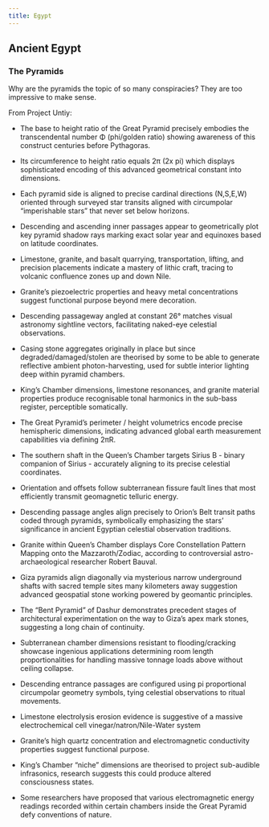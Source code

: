 ```yaml
---
title: Egypt
---
```


## Ancient Egypt

### The Pyramids

Why are the pyramids the topic of so many conspiracies? They are too impressive to make sense.

From Project Untiy:

- The base to height ratio of the Great Pyramid precisely embodies the transcendental number Φ (phi/golden ratio) showing awareness of this construct centuries before Pythagoras.

- Its circumference to height ratio equals 2π (2x pi) which displays sophisticated encoding of this advanced geometrical constant into dimensions.

- Each pyramid side is aligned to precise cardinal directions (N,S,E,W) oriented through surveyed star transits aligned with circumpolar "imperishable stars" that never set below horizons.

- Descending and ascending inner passages appear to geometrically plot key pyramid shadow rays marking exact solar year and equinoxes based on latitude coordinates.

- Limestone, granite, and basalt quarrying, transportation, lifting, and precision placements indicate a mastery of lithic craft, tracing to volcanic confluence zones up and down Nile.

- Granite's piezoelectric properties and heavy metal concentrations suggest functional purpose beyond mere decoration.

- Descending passageway angled at constant 26° matches visual astronomy sightline vectors, facilitating naked-eye celestial observations.

- Casing stone aggregates originally in place but since degraded/damaged/stolen are theorised by some to be able to generate reflective ambient photon-harvesting, used for subtle interior lighting deep within pyramid chambers.

- King's Chamber dimensions, limestone resonances, and granite material properties produce recognisable tonal harmonics in the sub-bass register, perceptible somatically.

- The Great Pyramid's perimeter / height volumetrics encode precise hemispheric dimensions, indicating advanced global earth measurement capabilities via defining 2πR.

- The southern shaft in the Queen's Chamber targets Sirius B - binary companion of Sirius - accurately aligning to its precise celestial coordinates.

- Orientation and offsets follow subterranean fissure fault lines that most efficiently transmit geomagnetic telluric energy.

- Descending passage angles align precisely to Orion's Belt transit paths coded through pyramids, symbolically emphasizing the stars' significance in ancient Egyptian celestial observation traditions.

- Granite within Queen's Chamber displays Core Constellation Pattern Mapping onto the Mazzaroth/Zodiac, according to controversial astro-archaeological researcher Robert Bauval.

- Giza pyramids align diagonally via mysterious narrow underground shafts with sacred temple sites many kilometers away suggestion advanced geospatial stone working powered by geomantic principles.

- The "Bent Pyramid" of Dashur demonstrates precedent stages of architectural experimentation on the way to Giza's apex mark stones, suggesting a long chain of continuity.

- Subterranean chamber dimensions resistant to flooding/cracking showcase ingenious applications determining room length proportionalities for handling massive tonnage loads above without ceiling collapse.

- Descending entrance passages are configured using pi proportional circumpolar geometry symbols, tying celestial observations to ritual movements.

- Limestone electrolysis erosion evidence is suggestive of a massive electrochemical cell vinegar/natron/Nile-Water system

- Granite's high quartz concentration and electromagnetic conductivity properties suggest functional purpose. 

- King's Chamber "niche" dimensions are theorised to project sub-audible infrasonics, research suggests this could produce altered consciousness states.

- Some researchers have proposed that various electromagnetic energy readings recorded within certain chambers inside the Great Pyramid defy conventions of nature.